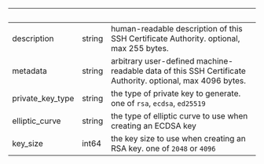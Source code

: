 | &nbsp;           | &nbsp; | &nbsp;                                                                                                    |
| ---------------- | ------ | --------------------------------------------------------------------------------------------------------- |
| description      | string | human-readable description of this SSH Certificate Authority. optional, max 255 bytes.                    |
| metadata         | string | arbitrary user-defined machine-readable data of this SSH Certificate Authority. optional, max 4096 bytes. |
| private_key_type | string | the type of private key to generate. one of `rsa`, `ecdsa`, `ed25519`                                     |
| elliptic_curve   | string | the type of elliptic curve to use when creating an ECDSA key                                              |
| key_size         | int64  | the key size to use when creating an RSA key. one of `2048` or `4096`                                     |
